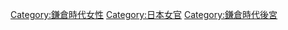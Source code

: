 [[Category:鎌倉時代女性|Category:鎌倉時代女性]]
[[Category:日本女官|Category:日本女官]]
[[Category:鎌倉時代後宮|Category:鎌倉時代後宮]]